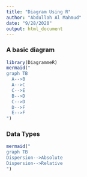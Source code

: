 ---
title: "Diagram Using R"
author: "Abdullah Al Mahmud"
date: "9/28/2020"
output: html_document
---
### A basic diagram 
```{r}
library(DiagrammeR)
mermaid("
graph TB
  A-->B
  A-->C
  C-->E
  B-->D
  C-->D
  D-->F
  E-->F
")
```

### Data Types

```{r}
mermaid("
graph TB
Dispersion-->Absolute
Dispersion-->Relative
")
```